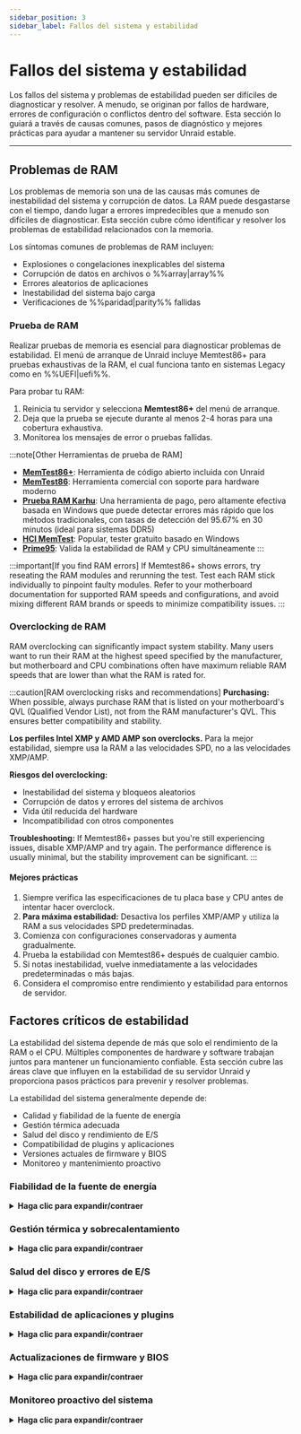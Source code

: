 ```yaml
---
sidebar_position: 3
sidebar_label: Fallos del sistema y estabilidad
---
```



# Fallos del sistema y estabilidad

Los fallos del sistema y problemas de estabilidad pueden ser difíciles de diagnosticar y resolver. A menudo, se originan por fallos de hardware, errores de configuración o conflictos dentro del software. Esta sección lo guiará a través de causas comunes, pasos de diagnóstico y mejores prácticas para ayudar a mantener su servidor Unraid estable.

---

## Problemas de RAM

Los problemas de memoria son una de las causas más comunes de inestabilidad del sistema y corrupción de datos. La RAM puede desgastarse con el tiempo, dando lugar a errores impredecibles que a menudo son difíciles de diagnosticar. Esta sección cubre cómo identificar y resolver los problemas de estabilidad relacionados con la memoria.

Los síntomas comunes de problemas de RAM incluyen:

- Explosiones o congelaciones inexplicables del sistema
- Corrupción de datos en archivos o %%array|array%%
- Errores aleatorios de aplicaciones
- Inestabilidad del sistema bajo carga
- Verificaciones de %%paridad|parity%% fallidas

### Prueba de RAM

Realizar pruebas de memoria es esencial para diagnosticar problemas de estabilidad. El menú de arranque de Unraid incluye Memtest86+ para pruebas exhaustivas de la RAM, el cual funciona tanto en sistemas Legacy como en %%UEFI|uefi%%.

Para probar tu RAM:

1. Reinicia tu servidor y selecciona **Memtest86+** del menú de arranque.
2. Deja que la prueba se ejecute durante al menos 2-4 horas para una cobertura exhaustiva.
3. Monitorea los mensajes de error o pruebas fallidas.

:::note[Other Herramientas de prueba de RAM]
- [**MemTest86+**](https://www.memtest.org/): Herramienta de código abierto incluida con Unraid
- [**MemTest86**](https://www.memtest86.com/): Herramienta comercial con soporte para hardware moderno
- [**Prueba RAM Karhu**](https://www.karhusoftware.com/): Una herramienta de pago, pero altamente efectiva basada en Windows que puede detectar errores más rápido que los métodos tradicionales, con tasas de detección del 95.67% en 30 minutos (ideal para sistemas DDR5)
- [**HCI MemTest**](https://hcidesign.com/memtest/): Popular, tester gratuito basado en Windows
- [**Prime95**](https://prime95.net/): Valida la estabilidad de RAM y CPU simultáneamente
:::

:::important[If you find RAM errors]
If Memtest86+ shows errors, try reseating the RAM modules and rerunning the test. Test each RAM stick individually to pinpoint faulty modules. Refer to your motherboard documentation for supported RAM speeds and configurations, and avoid mixing different RAM brands or speeds to minimize compatibility issues.
:::

### Overclocking de RAM

RAM overclocking can significantly impact system stability. Many users want to run their RAM at the highest speed specified by the manufacturer, but motherboard and CPU combinations often have maximum reliable RAM speeds that are lower than what the RAM is rated for.

:::caution[RAM overclocking risks and recommendations]
**Purchasing:** When possible, always purchase RAM that is listed on your motherboard's QVL (Qualified Vendor List), not from the RAM manufacturer's QVL. This ensures better compatibility and stability.

**Los perfiles Intel XMP y AMD AMP son overclocks.** Para la mejor estabilidad, siempre usa la RAM a las velocidades SPD, no a las velocidades XMP/AMP.

**Riesgos del overclocking:**

- Inestabilidad del sistema y bloqueos aleatorios
- Corrupción de datos y errores del sistema de archivos
- Vida útil reducida del hardware
- Incompatibilidad con otros componentes

**Troubleshooting:** If Memtest86+ passes but you're still experiencing issues, disable XMP/AMP and try again. The performance difference is usually minimal, but the stability improvement can be significant.
:::

<h4>Mejores prácticas</h4>

1. Siempre verifica las especificaciones de tu placa base y CPU antes de intentar hacer overclock.
2. **Para máxima estabilidad:** Desactiva los perfiles XMP/AMP y utiliza la RAM a sus velocidades SPD predeterminadas.
3. Comienza con configuraciones conservadoras y aumenta gradualmente.
4. Prueba la estabilidad con Memtest86+ después de cualquier cambio.
5. Si notas inestabilidad, vuelve inmediatamente a las velocidades predeterminadas o más bajas.
6. Considera el compromiso entre rendimiento y estabilidad para entornos de servidor.

## Factores críticos de estabilidad

La estabilidad del sistema depende de más que solo el rendimiento de la RAM o el CPU. Múltiples componentes de hardware y software trabajan juntos para mantener un funcionamiento confiable. Esta sección cubre las áreas clave que influyen en la estabilidad de su servidor Unraid y proporciona pasos prácticos para prevenir y resolver problemas.

La estabilidad del sistema generalmente depende de:

- Calidad y fiabilidad de la fuente de energía
- Gestión térmica adecuada
- Salud del disco y rendimiento de E/S
- Compatibilidad de plugins y aplicaciones
- Versiones actuales de firmware y BIOS
- Monitoreo y mantenimiento proactivo

### Fiabilidad de la fuente de energía

<details>
  <summary><strong>Haga clic para expandir/contraer</strong></summary>

  Un suministro de energía estable y suficiente es crucial para el funcionamiento ininterrumpido del servidor. Los problemas de energía suelen ser pasados por alto, pero pueden causar los problemas de estabilidad más frustrantes.

  Los problemas comunes relacionados con la energía incluyen:

  - Bloqueos o congelaciones del sistema aleatorias
  - Corrupción de datos durante las escrituras
  - Apagados repentinos sin aviso
  - Fallos de componentes de hardware
  - Rendimiento inconsistente

  <h4>Prevención y mantenimiento</h4>

  El mantenimiento proactivo del suministro de energía previene los problemas de estabilidad más comunes. Las revisiones regulares y la selección adecuada de componentes pueden evitar costosos tiempos de inactividad y pérdida de datos.

  1. Siempre usa una PSU de alta calidad, con una calificación adecuada para tu hardware.
  2. **Crítico:** Asegúrese de que su fuente de alimentación pueda manejar el encendido simultáneo de TODOS los dispositivos de almacenamiento adjuntos. La calificación de corriente del riel de 12V debe tener en cuenta la corriente de arranque de todas las unidades a la vez, no escalonada.
  3. Evite los divisores de corriente siempre que sea posible. Pueden causar caídas de voltaje e inestabilidad, especialmente durante eventos de alta corriente como el encendido de unidades.
  4. Considera fuentes de energía redundantes para sistemas empresariales y de múltiples bahías.
  5. Asegúrate de que cada unidad de PSU esté adecuadamente colocada y conectada.
  6. Monitoriza los indicadores de salud de PSU (como luces LED de OK de CA) si están disponibles.
  7. Reemplaza inmediatamente las unidades fallidas para evitar tiempos de inactividad.
  8. Verifica regularmente que todos los cables de alimentación estén seguros.
  9. Verifica que los circuitos no estén sobrecargados.
</details>

### Gestión térmica y sobrecalentamiento

<details>
  <summary><strong>Haga clic para expandir/contraer</strong></summary>

  El sobrecalentamiento es una de las principales causas de fallos de hardware y comportamiento errático del servidor. Los problemas térmicos pueden hacer que los componentes reduzcan el rendimiento o fallen por completo.

  Los signos de problemas térmicos incluyen:

  - Reducción del rendimiento o sistema reducido
  - Bloqueos aleatorios durante alta carga
  - Ruido de ventilador o comportamiento de enfriamiento inusual
  - Fallos de componentes de hardware
  - Comportamiento inconsistente del sistema

  <h4>Soluciones de enfriamiento y mejores prácticas</h4>

  Una refrigeración adecuada es esencial para mantener la estabilidad del sistema y prevenir la reducción térmica. Estas prácticas ayudan a garantizar que su servidor opere dentro de rangos de temperatura seguros.

  1. Asegura que tu servidor esté ubicado en un área bien ventilada.
  2. Mantén temperaturas ambientales controladas (idealmente 18-24°C/64-75°F).
  3. Usa soluciones de enfriamiento adecuadas (ventiladores de alta calidad, aire acondicionado montado en rack).
  4. Monitorea las temperaturas del sistema usando sensores de hardware.
  5. Limpia regularmente el polvo y escombros de los componentes de enfriamiento.
  6. Evita colocar servidores en espacios confinados o mal ventilados.
  7. Considera enfriamiento adicional para sistemas de alto rendimiento.

  El monitoreo proactivo de las temperaturas ayuda a identificar problemas de enfriamiento antes de que causen inestabilidad en el sistema. Utilice los sensores de temperatura integrados en Unraid o herramientas de monitoreo de hardware compatibles con su sistema.
</details>

### Salud del disco y errores de E/S

<details>
  <summary><strong>Haga clic para expandir/contraer</strong></summary>

  Los errores en los discos, ya sea por envejecimiento de las unidades o fallos repentinos, pueden interrumpir la estabilidad del sistema y comprometer los datos. Los problemas de E/S suelen manifestarse como problemas de rendimiento antes de causar fallos completos.

  Los síntomas de problemas de disco incluyen:

  - Carga alta del servidor o rendimiento lento
  - Verificaciones de %%paridad|parity%% fallidas
  - Corrupción de datos o errores de lectura/escritura
  - Actividad de disco o ruido inusual
  - Congelaciones del sistema durante operaciones de disco

  <h4>Mantenimiento preventivo</h4>

  El mantenimiento regular ayuda a detectar problemas de disco antes de que causen pérdida de datos o inestabilidad en el sistema. Estos pasos proactivos pueden extender significativamente la vida útil de la unidad y mantener el rendimiento.

  1. Monitorea regularmente los datos %%SMART|smart%% de la unidad usando las herramientas de salud de disco integradas en Unraid.
  2. Run periodic [%%parity checks|parity-check%%s](../../using-unraid-to/manage-storage/array-configuration.mdx#parity--read-checks) to ensure data integrity.
  3. Monitorea las temperaturas del disco y las métricas de rendimiento.
  4. Mantén las unidades adecuadamente ventiladas y refrigeradas.

  <h4>Cuando ocurren problemas</h4>

  Una respuesta rápida a los problemas de disco puede prevenir la pérdida de datos y minimizar el tiempo de inactividad. Siga estos pasos de manera sistemática para identificar y resolver problemas.

  1. Reemplaza rápidamente las unidades que fallan para evitar la pérdida de datos.
  2. Investiga la salud del cableado, la fuente de alimentación y el controlador de disco.
  3. Verifica conexiones sueltas o cables dañados.
  4. Considera ejecutar pruebas %%SMART|smart%% extendidas para unidades sospechosas.
  5. Monitorea los registros del sistema en busca de patrones de errores de E/S.
</details>

### Estabilidad de aplicaciones y plugins

<details>
  <summary><strong>Haga clic para expandir/contraer</strong></summary>

  La flexibilidad de Unraid proviene de su soporte para complementos y contenedores Docker. Sin embargo, los complementos de terceros pueden introducir inestabilidad, especialmente si están desactualizados o no son compatibles con su versión actual de Unraid.

  Al diagnosticar...

  - Utiliza [Modo Seguro](../../using-unraid-to/customize-your-experience/plugins.mdx#troubleshooting-with-safe-mode) para deshabilitar temporalmente los plugins e identificar la fuente de los problemas.
  - Prefiere contenedores Docker sobre plugins para agregar funciones, ya que los contenedores proporcionan mejor aislamiento del sistema operativo central y es menos probable que causen problemas en todo el sistema.
  - Actualiza o elimina regularmente los plugins no utilizados o no soportados para mantener la estabilidad.
</details>

### Actualizaciones de firmware y BIOS

<details>
  <summary><strong>Haga clic para expandir/contraer</strong></summary>

  El firmware o BIOS desactualizado puede provocar inestabilidad, vulnerabilidades de seguridad y problemas de compatibilidad de hardware. Las actualizaciones regulares son esenciales para mantener la estabilidad y seguridad del sistema.

  - Programa comprobaciones regulares de actualizaciones de firmware y BIOS para tu placa base y componentes críticos.
  - Siempre realiza una copia de seguridad de tu configuración antes de actualizar y, si es posible, prueba las actualizaciones en un entorno controlado.
  - Documenta tu proceso de actualización y revísalo de vez en cuando para asegurarte de seguir las mejores prácticas.

  Mantener el firmware del sistema actualizado ayuda a prevenir bloqueos inesperados y desbloquea nuevas características de hardware.

  :::tip[Recomendaciones]
  - Usa utilidades del fabricante para actualizaciones sin riesgos, como [ASUS Armoury Crate](https://www.asus.com/supportonly/armoury%20crate/helpdesk_download/), [Gigabyte @BIOS](https://www.gigabyte.com/Support/Consumer/Download) o [MSI Center](https://www.msi.com/Landing/MSI-Center).
  - Revise la configuración de BIOS de su placa base para ver si hay opciones de actualización automática disponibles.
  :::
</details>

### Monitoreo proactivo del sistema

<details>
  <summary><strong>Haga clic para expandir/contraer</strong></summary>

  El monitoreo consistente es esencial para la detección temprana de problemas.

  - Habilita [registrado persistente](../../troubleshooting/diagnostics/capture-diagnostics-and-logs.mdx) en Unraid para conservar los registros entre reinicios.
  - Utilice herramientas de monitoreo del sistema para rastrear temperaturas, voltajes y salud de las unidades. Configure alertas para umbrales críticos para tomar medidas antes de que los problemas menores se intensifiquen.
  - Revisar regularmente los registros del sistema te permite detectar patrones y abordar las causas subyacentes antes de que provoquen tiempos de inactividad.
</details>
